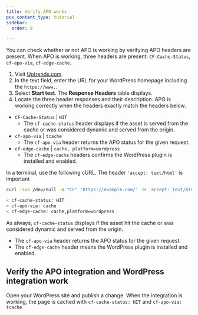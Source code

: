 ```yaml
---
title: Verify APO works
pcx_content_type: tutorial
sidebar:
  order: 9

---
```


You can check whether or not APO is working by verifying APO headers are present. When APO is working, three headers are present: `CF-Cache-Status`, `cf-apo-via`, `cf-edge-cache`.

1. Visit [Uptrends.com](https://www.uptrends.com/tools/http-response-header-check).
2. In the text field, enter the URL for your WordPress homepage including the `https://www.`.
3. Select **Start test**. The **Response Headers** table displays.
4. Locate the three header responses and their description. APO is working correctly when the headers exactly match the headers below.

* `CF-Cache-Status` | `HIT`
  * The `cf-cache-status` header displays if the asset is served from the cache or was considered dynamic and served from the origin.
* `cf-apo-via` | `tcache`
  * The `cf-apo-via` header returns the APO status for the given request.
* `cf-edge-cache` | `cache, platform=wordpress`
  * The `cf-edge-cache` headers confirms the WordPress plugin is installed and enabled.

In a terminal, use the following cURL. The header `'accept: text/html'` is important

```sh
curl -svo /dev/null -A "CF" 'https://example.com/' -H 'accept: text/html' 2>&1 | grep 'cf-cache-status\|cf-edge\|cf-apo-via'
```

```sh output
< cf-cache-status: HIT
< cf-apo-via: cache
< cf-edge-cache: cache,platform=wordpress
```

As always, `cf-cache-status` displays if the asset hit the cache or was considered dynamic and served from the origin.

- The `cf-apo-via` header returns the APO status for the given request.
- The `cf-edge-cache` header means the WordPress plugin is installed and enabled.

## Verify the APO integration and WordPress integration work

Open your WordPress site and publish a change. When the integration is working, the page is cached with `cf-cache-status: HIT` and `cf-apo-via: tcache`
